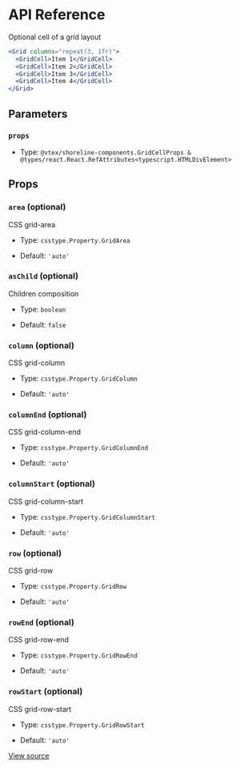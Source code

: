 # API Reference

Optional cell of a grid layout

```jsx
<Grid columns="repeat(3, 1fr)">
  <GridCell>Item 1</GridCell>
  <GridCell>Item 2</GridCell>
  <GridCell>Item 3</GridCell>
  <GridCell>Item 4</GridCell>
</Grid>
```

## Parameters

### `props`

- Type: `@vtex/shoreline-components.GridCellProps & @types/react.React.RefAttributes<typescript.HTMLDivElement>`

## Props

### `area` (optional)

CSS grid-area

- Type: `csstype.Property.GridArea`

- Default: `'auto'`

### `asChild` (optional)

Children composition

- Type: `boolean`

- Default: `false`

### `column` (optional)

CSS grid-column

- Type: `csstype.Property.GridColumn`

- Default: `'auto'`

### `columnEnd` (optional)

CSS grid-column-end

- Type: `csstype.Property.GridColumnEnd`

- Default: `'auto'`

### `columnStart` (optional)

CSS grid-column-start

- Type: `csstype.Property.GridColumnStart`

- Default: `'auto'`

### `row` (optional)

CSS grid-row

- Type: `csstype.Property.GridRow`

- Default: `'auto'`

### `rowEnd` (optional)

CSS grid-row-end

- Type: `csstype.Property.GridRowEnd`

- Default: `'auto'`

### `rowStart` (optional)

CSS grid-row-start

- Type: `csstype.Property.GridRowStart`

- Default: `'auto'`

[View source](https://github.com/vtex/shoreline/blob/4dc9e5b48/packages/components/src/grid/grid-cell.tsx#L17)
